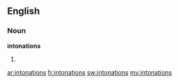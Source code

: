 ==English==

===Noun===
'''intonations'''

# {{plural of|[[intonation]]}}

[[ar:intonations]]
[[fr:intonations]]
[[sw:intonations]]
[[my:intonations]]